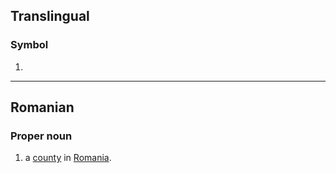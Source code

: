{{also|bn|Bn|B.N.|.bn|bn.|Bn.}}

==Translingual==

===Symbol===
{{mul-symbol}}

# {{ISO 3166|1|2|Brunei}}

----

==Romanian==

===Proper noun===
{{head|ro|proper noun}}

# {{abbreviation of|ro|Bistrița-Năsăud|dot=,}} a [[county]] in [[Romania]].